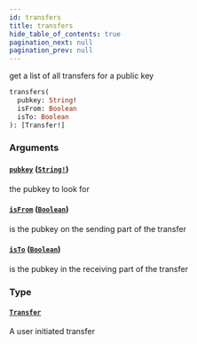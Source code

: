 ```yaml
---
id: transfers
title: transfers
hide_table_of_contents: true
pagination_next: null
pagination_prev: null
---
```



get a list of all transfers for a public key

```graphql
transfers(
  pubkey: String!
  isFrom: Boolean
  isTo: Boolean
): [Transfer!]
```


### Arguments

#### [`pubkey`](#) ([`String!`](/docs/testnet/graphql/scalars/string))

the pubkey to look for


#### [`isFrom`](#) ([`Boolean`](/docs/testnet/graphql/scalars/boolean))

is the pubkey on the sending part of the transfer


#### [`isTo`](#) ([`Boolean`](/docs/testnet/graphql/scalars/boolean))

is the pubkey in the receiving part of the transfer


### Type

#### [`Transfer`](/docs/testnet/graphql/objects/transfer)

A user initiated transfer




